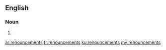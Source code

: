 ==English==

===Noun===
{{head|en|noun plural form}}

# {{plural of|renouncement|lang=en}}

[[ar:renouncements]]
[[fr:renouncements]]
[[ku:renouncements]]
[[my:renouncements]]